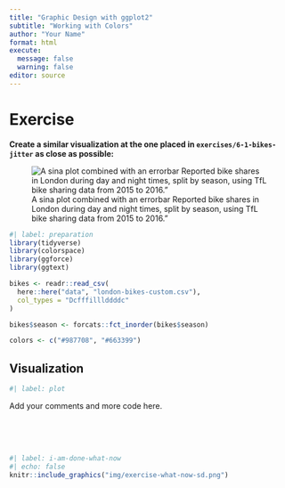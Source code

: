 ```yaml
---
title: "Graphic Design with ggplot2"
subtitle: "Working with Colors"
author: "Your Name"
format: html
execute:
  message: false
  warning: false
editor: source
---
```


# Exercise

**Create a similar visualization at the one placed in `exercises/6-1-bikes-jitter` as close as possible:**

![A sina plot combined with an errorbar Reported bike shares in London during day and night times, split by season, using TfL bike sharing data from 2015 to 2016."](exercises/6-1-bikes-jitter/jittered-errorbars.png)

```r
#| label: preparation
library(tidyverse)
library(colorspace)
library(ggforce)
library(ggtext)

bikes <- readr::read_csv(
  here::here("data", "london-bikes-custom.csv"), 
  col_types = "Dcfffilllddddc"
)

bikes$season <- forcats::fct_inorder(bikes$season)

colors <- c("#987708", "#663399")
```

## Visualization

```r
#| label: plot

```

Add your comments and more code here.


<br><br><br>

```r
#| label: i-am-done-what-now
#| echo: false
knitr::include_graphics("img/exercise-what-now-sd.png")
```
